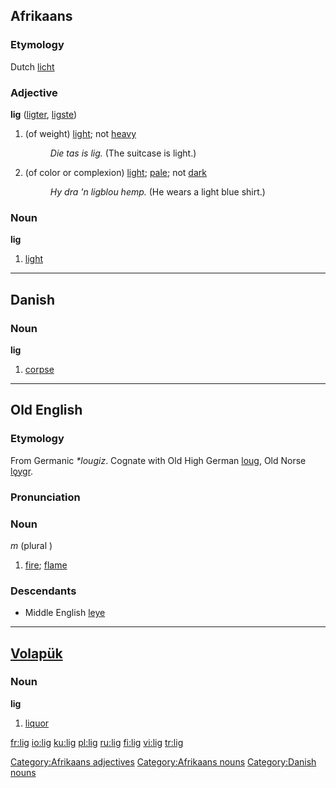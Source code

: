 ==Afrikaans==

===Etymology===
Dutch [[licht]]

===Adjective===
'''lig''' ([[ligter]], [[ligste]])

# (of weight) [[light]]; not [[heavy]]
#: ''Die tas is lig.'' (The suitcase is light.)
# (of color or complexion) [[light]]; [[pale]]; not [[dark]]
#: ''Hy dra 'n ligblou hemp.'' (He wears a light blue shirt.)

===Noun===
'''lig'''

# [[light]]

[[Category:Afrikaans adjectives]]
[[Category:Afrikaans nouns]]

----

==Danish==

===Noun===
'''lig'''

# [[corpse]]

[[Category:Danish nouns]]

----

==Old English==

===Etymology===
From Germanic ''*lougiz''.  Cognate with Old High German [[loug]], Old Norse [[lǫygr]].

===Pronunciation===
{{IPA|/li:j/}}

===Noun===
{{Unicode|'''līġ'''}} ''m'' (plural {{Unicode|'''[[ligas|līgas]]'''}})

# [[fire]]; [[flame]]

===Descendants===
*Middle English [[leye]]

----

==[[Volapük]]==

===Noun===
'''lig'''

# [[liquor]]

[[fr:lig]]
[[io:lig]]
[[ku:lig]]
[[pl:lig]]
[[ru:lig]]
[[fi:lig]]
[[vi:lig]]
[[tr:lig]]